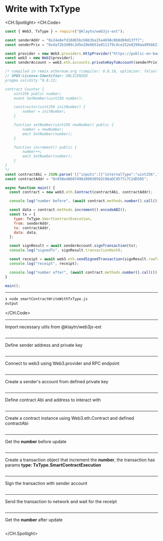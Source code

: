 # Write with TxType



<CH.Spotlight>
<CH.Code>

```js smartContractWriteWithTxType.js
const { Web3, TxType } = require("@klaytn/web3js-ext");

const senderAddr = "0x24e8efd18d65bcb6b3ba15a4698c0b0d69d13ff7";
const senderPriv = "0x4a72b3d09c3d5e28e8652e0111f9c4ce252e8299aad95bb219a38eb0a3f4da49";

const provider = new Web3.providers.HttpProvider("https://public-en-baobab.klaytn.net");
const web3 = new Web3(provider);
const senderAccount = web3.eth.accounts.privateKeyToAccount(senderPriv);

/* compiled in remix.ethereum.org (compiler: 0.8.18, optimizer: false)
// SPDX-License-Identifier: UNLICENSED
pragma solidity ^0.8.13;

contract Counter {
    uint256 public number;
    event SetNumber(uint256 number);

    constructor(uint256 initNumber) {
        number = initNumber;
    }

    function setNumber(uint256 newNumber) public {
        number = newNumber;
        emit SetNumber(number);
    }

    function increment() public {
        number++;
        emit SetNumber(number);
    }
}
*/
const contractAbi = JSON.parse('[{"inputs":[{"internalType":"uint256","name":"initNumber","type":"uint256"}],"stateMutability":"nonpayable","type":"constructor"},{"anonymous":false,"inputs":[{"indexed":false,"internalType":"uint256","name":"number","type":"uint256"}],"name":"SetNumber","type":"event"},{"inputs":[],"name":"increment","outputs":[],"stateMutability":"nonpayable","type":"function"},{"inputs":[],"name":"number","outputs":[{"internalType":"uint256","name":"","type":"uint256"}],"stateMutability":"view","type":"function"},{"inputs":[{"internalType":"uint256","name":"newNumber","type":"uint256"}],"name":"setNumber","outputs":[],"stateMutability":"nonpayable","type":"function"}]');
const contractAddr = "0x95Be48607498109030592C08aDC9577c7C2dD505";

async function main() {
  const contract = new web3.eth.Contract(contractAbi, contractAddr);

  console.log("number before", (await contract.methods.number().call()).toString());

  const data = contract.methods.increment().encodeABI();
  const tx = {
    type: TxType.SmartContractExecution,
    from: senderAddr,
    to: contractAddr,
    data: data,
  };

  const signResult = await senderAccount.signTransaction(tx);
  console.log("signedTx", signResult.transactionHash);

  const receipt = await web3.eth.sendSignedTransaction(signResult.rawTransaction);
  console.log("receipt", receipt);

  console.log("number after", (await contract.methods.number().call()).toString());
}

main();

```




---
```zsh output
❯ node smartContractWriteWithTxType.js
output
```
</CH.Code>




---


Import necessary utils from @klaytn/web3js-ext
```js smartContractWriteWithTxType.js focus=1

```
---
Define sender address and private key
```js smartContractWriteWithTxType.js focus=3:4

```
---
Connect to web3 using Web3.provider and RPC endpoint
```js smartContractWriteWithTxType.js focus=6:7

```
---
Create a sender's account from defined private key
```js smartContractWriteWithTxType.js focus=8

```
---
Define contract Abi and address to interact with
```js smartContractWriteWithTxType.js focus=33:34

```

---
Create a contract instance using Web3.eth.Contract and defined contractAbi
```js smartContractWriteWithTxType.js focus=37

```
---
Get the **number** before update
```js smartContractWriteWithTxType.js focus=39

```
---
Create a transaction object that increment the **number**, the transaction has params **type: TxType.SmartContractExecution**
```js smartContractWriteWithTxType.js focus=41:47

```
---
Sign the transaction with sender account
```js smartContractWriteWithTxType.js focus=49:50

```
---
Send the transaction to network and wait for the receipt
```js smartContractWriteWithTxType.js focus=52:53

```
---
Get the **number** after update
```js smartContractWriteWithTxType.js focus=55

```


</CH.Spotlight>

